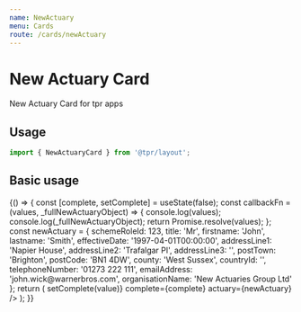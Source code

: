 ```yaml
---
name: NewActuary
menu: Cards
route: /cards/newActuary
---
```



# New Actuary Card

New Actuary Card for tpr apps

## Usage

```js
import { NewActuaryCard } from '@tpr/layout';
```

## Basic usage

<Playground>
	{() => {
		const [complete, setComplete] = useState(false);
		const callbackFn = (values, _fullNewActuaryObject) => {
			console.log(values);
			console.log(_fullNewActuaryObject);
			return Promise.resolve(values);
		};
		const newActuary = {
			schemeRoleId: 123,
			title: 'Mr',
			firstname: 'John',
			lastname: 'Smith',
			effectiveDate: '1997-04-01T00:00:00',
			addressLine1: 'Napier House',
			addressLine2: 'Trafalgar Pl',
			addressLine3: '',
			postTown: 'Brighton',
			postCode: 'BN1 4DW',
			county: 'West Sussex',
			countryId: '',
			telephoneNumber: '01273 222 111',
			emailAddress: 'john.wick@warnerbros.com',
      organisationName: 'New Actuaries Group Ltd'
		};
		return (
			<NewActuaryCard
				onSaveContacts={callbackFn}
				onSaveName={callbackFn}
				onRemove={callbackFn}
				onCorrect={(value) => setComplete(value)}
				complete={complete}
				actuary={newActuary}
			/>
		);
	}}
</Playground>
